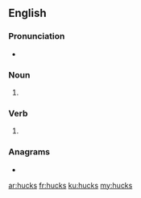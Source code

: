 {{also|Hucks}}

==English==

===Pronunciation===
* {{IPA|/hʌks/|lang=en}}

===Noun===
{{head|en|noun plural form}}

# {{plural of|huck|lang=en}}

===Verb===
{{head|en|verb form}}

# {{en-third person singular of|huck}}

===Anagrams===
* {{l|en|shuck}}

[[ar:hucks]]
[[fr:hucks]]
[[ku:hucks]]
[[my:hucks]]